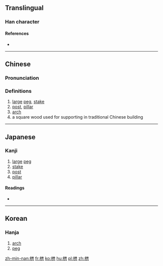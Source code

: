 ==Translingual==

===Han character===
{{Han char|rn=75|rad=木|as=06|sn=10|four=44981|canj=DTC|ids=⿰[[木]][[共]]}}

====References====
* {{Han ref|kx=0523.200|dkj=14732|dj=0911.170|hdz=21195.030|uh=6831|ud=26673|bh=D1E2|bd=53730}}

----

==Chinese==
{{zh-forms}}

===Pronunciation===
{{zh-pron
|m=gǒng
|c=gung2
|mc=y
|oc=y
|ma=
|cat=n
}}

===Definitions===
# [[large]] [[peg]], [[stake]]
# [[post]], [[pillar]]
# [[arch]]
# a square wood used for supporting in traditional Chinese building

----

==Japanese==

===Kanji===
{{ja-kanji|grade=|rs=木06}}

# [[large]] [[peg]]
# [[stake]]
# [[post]]
# [[pillar]]

====Readings====
* {{ja-readings|on=[[きょう]] (kyō), [[く]] (ku)|kun=[[くい]] (kui)}}

----

==Korean==

===Hanja===
{{ko-hanja|hangeul=공|eumhun=|rv=gong|mr=kong|y=kong}}

# [[arch]]
# [[peg]]

[[zh-min-nan:栱]]
[[fr:栱]]
[[ko:栱]]
[[hu:栱]]
[[pl:栱]]
[[zh:栱]]